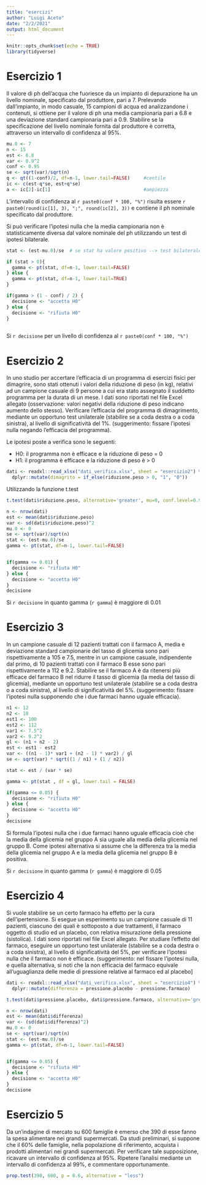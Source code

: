 ```yaml
---
title: "esercizi"
author: "Luigi Aceto"
date: "2/2/2021"
output: html_document
---
```


```r
knitr::opts_chunk$set(echo = TRUE)
library(tidyverse)
```

# Esercizio 1

Il valore di ph dell’acqua che fuoriesce da un impianto di depurazione ha un livello nominale, specificato dal produttore, pari a 7. Prelevando dall’impianto, in modo casuale, 15 campioni di acqua ed analizzandone i contenuti, si ottiene per il valore di ph una media campionaria pari a 6.8 e una deviazione standard campionaria pari a 0.9.
Stabilire se la specificazione del livello nominale fornita dal produttore è corretta, attraverso un intervallo di confidenza al 95%.

```r
mu.0 <- 7
n <- 15
est <- 6.8
var <- 0.9^2
conf <- 0.95
se <- sqrt(var)/sqrt(n)
q <- qt((1-conf)/2, df=n-1, lower.tail=FALSE)     #centile
ic <- c(est-q*se, est+q*se)
a <- ic[2]-ic[1]                                  #ampiezza
```
L'intervallo di confidenza al `r paste0(conf * 100, "%")` risulta essere `r paste0(round(ic[1], 3), ";", round(ic[2], 3))` e contiene il ph nominale specificato dal produttore.  

Si può verificare l'ipotesi nulla che la media campionaria non è statisticamente diversa dal valore nominale del ph utilizzando un test di ipotesi bilaterale.

```r

stat <- (est-mu.0)/se  # se stat ha valore positivo --> test bilaterale --> lower.tail = FALSE

if (stat > 0){
  gamma <- pt(stat, df=n-1, lower.tail=FALSE)
} else {
  gamma <- pt(stat, df=n-1, lower.tail=TRUE)
}

if(gamma > (1 - conf) / 2) {
  decisione <- "accetta H0"
} else {
  decisione <- "rifiuta H0"
}
 
```

Si `r decisione` per un livello di confidenza al `r paste0(conf * 100, "%")`

# Esercizio 2

In uno studio per accertare l’efficacia di un programma di esercizi fisici per dimagrire, sono stati ottenuti i valori della riduzione di peso (in kg), relativi ad un campione casuale di 9 persone a cui era stato assegnato il suddetto programma per la durata di un mese. I dati sono riportati nel file Excel allegato (osservazione: valori negativi della riduzione di peso indicano aumento dello stesso).
Verificare l’efficacia del programma di dimagrimento, mediante un opportuno test unilaterale (stabilire se a coda destra o a coda sinistra), al livello di significatività del 1%.
(suggerimento: fissare l’ipotesi nulla negando l’efficacia del programma).

Le ipotesi poste a verifica sono le seguenti:  

- H0: il programma non è efficace e la riduzione di peso = 0
- H1: il programma è efficace e la riduzione di peso è > 0

```r
dati <- readxl::read_xlsx("dati_verifica.xlsx", sheet = "esercizio2") %>%
  dplyr::mutate(dimagrito = if_else(riduzione.peso > 0, "1", "0"))
```

Utilizzando la funzione t.test

```r

t.test(dati$riduzione.peso, alternative='greater', mu=0, conf.level=0.99)
```

```r

n <- nrow(dati)
est <- mean(dati$riduzione.peso)
var <- sd(dati$riduzione.peso)^2
mu.0 <- 0
se <- sqrt(var)/sqrt(n)
stat <- (est-mu.0)/se
gamma <- pt(stat, df=n-1, lower.tail=FALSE)


if(gamma <= 0.01) {
  decisione <- "rifiuta H0"
} else {
  decisione <- "accetta H0"
}
decisione
```
Si `r decisione` in quanto gamma (`r gamma`) è maggiore di 0.01  

# Esercizio 3

In un campione casuale di 12 pazienti trattati con il farmaco A, media e deviazione standard campionarie del tasso di glicemia sono pari rispettivamente a 105 e 7.5, mentre in un campione casuale, indipendente dal primo, di 10 pazienti trattati con il farmaco B esse sono pari rispettivamente a 112 e 9.2.
Stabilire se il farmaco A è da ritenersi più efficace del farmaco B nel ridurre il tasso di glicemia (la media del tasso di glicemia), mediante un opportuno test unilaterale (stabilire se a coda destra o a coda sinistra), al livello di significatività del 5%.
(suggerimento: fissare l’ipotesi nulla supponendo che i due farmaci hanno uguale efficacia).

```r
n1 <- 12
n2 <- 10
est1 <- 100
est2 <- 112
var1 <- 7.5^2
var2 <- 9.2^2
gl <- (n1 + n2 - 2)
est <- est1 - est2
var <- ((n1 - 1)* var1 + (n2 - 1) * var2) / gl
se <- sqrt(var) * sqrt((1 / n1) + (1 / n2))

stat <- est / (var * se)

gamma <- pt(stat , df = gl, lower.tail = FALSE)

if(gamma <= 0.05) {
  decisione <- "rifiuta H0"
} else {
  decisione <- "accetta H0"
}
decisione


```
Si formula l'ipotesi nulla che i due farmaci hanno uguale efficacia cioè che la media della glicemia nel gruppo A sia uguale alla media della glicemia nel gruppo B. Come ipotesi alternativa si assume che la differenza tra la media della glicemia nel gruppo A e la media della glicemia nel gruppo B è positiva.

Si `r decisione` in quanto gamma (`r gamma`) è maggiore di 0.05 

# Esercizio 4  
Si vuole stabilire se un certo farmaco ha effetto per la cura dell’ipertensione. Si esegue un esperimento su un campione casuale di 11 pazienti, ciascuno dei quali è sottoposto a due trattamenti, il farmaco oggetto di studio ed un placebo, con relativa misurazione della pressione (sistolica). I dati sono riportati nel file Excel allegato.
Per studiare l’effetto del farmaco, eseguire un opportuno test unilaterale (stabilire se a coda destra o a coda sinistra), al livello di significatività del 5%, per verificare l’ipotesi nulla che il farmaco non è efficace.
(suggerimento: nel fissare l’ipotesi nulla, e quella alternativa, si noti che la non efficacia del farmaco equivale all’uguaglianza delle medie di pressione relative al farmaco ed al placebo]

```r
dati <- readxl::read_xlsx("dati_verifica.xlsx", sheet = "esercizio4") %>%
  dplyr::mutate(differenza = pressione.placebo - pressione.farmaco)

t.test(dati$pressione.placebo, dati$pressione.farmaco, alternative='greater', mu=0, conf.level=0.95)

n <- nrow(dati)
est <- mean(dati$differenza)
var <- (sd(dati$differenza)^2)
mu.0 <- 0
se <- sqrt(var)/sqrt(n)
stat <- (est-mu.0)/se
gamma <- pt(stat, df=n-1, lower.tail=FALSE)


if(gamma <= 0.05) {
  decisione <- "rifiuta H0"
} else {
  decisione <- "accetta H0"
}
decisione
```
# Esercizio 5  
Da un’indagine di mercato su 600 famiglie è emerso che 390 di esse fanno la spesa alimentare nei grandi supermercati.
Da studi preliminari, si suppone che il 60% delle famiglie, nella popolazione di riferimento, acquista i prodotti alimentari nei grandi supermercati.
Per verificare tale supposizione, ricavare un intervallo di confidenza al 95%.
Ripetere l’analisi mediante un intervallo di confidenza al 99%, e commentare opportunamente.

```r
prop.test(390, 600, p = 0.6, alternative = "less")
```
